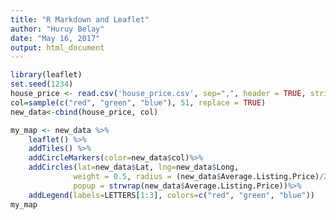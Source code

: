 ```yaml
---
title: "R Markdown and Leaflet"
author: "Huruy Belay"
date: "May 16, 2017"
output: html_document
---
```


```r
library(leaflet)
set.seed(1234)
house_price <- read.csv('house_price.csv', sep=",", header = TRUE, stringsAsFactors = FALSE)
col=sample(c("red", "green", "blue"), 51, replace = TRUE)
new_data<-cbind(house_price, col)

```

```r
my_map <- new_data %>%
    leaflet() %>%
    addTiles() %>%
    addCircleMarkers(color=new_data$col)%>%
    addCircles(lat=new_data$Lat, lng=new_data$Long, 
              weight = 0.5, radius = (new_data$Average.Listing.Price)/2, 
              popup = strwrap(new_data$Average.Listing.Price))%>%
    addLegend(labels=LETTERS[1:3], colors=c("red", "green", "blue"))
my_map
```

